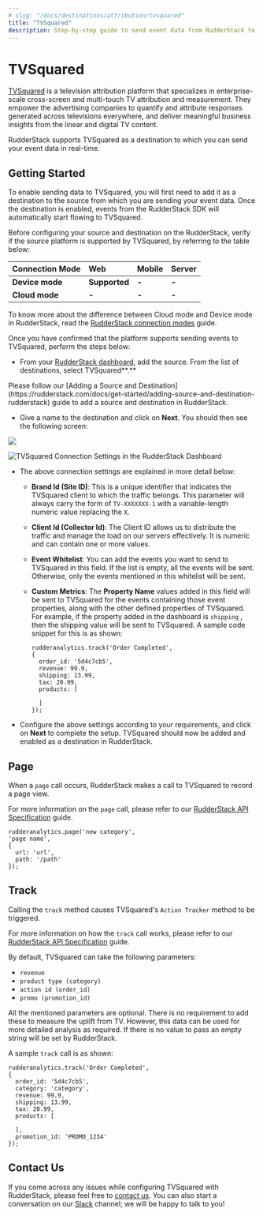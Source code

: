 ```yaml
---
# slug: "/docs/destinations/attribution/tvsquared"
title: "TVSquared"
description: Step-by-step guide to send event data from RudderStack to TVSquared.
---
```


# TVSquared

[TVSquared](https://tvsquared.com/) is a television attribution platform that specializes in enterprise-scale cross-screen and multi-touch TV attribution and measurement. They empower the advertising companies to quantify and attribute responses generated across televisions everywhere, and deliver meaningful business insights from the linear and digital TV content.

RudderStack supports TVSquared as a destination to which you can send your event data in real-time.

## Getting Started

To enable sending data to TVSquared, you will first need to add it as a destination to the source from which you are sending your event data. Once the destination is enabled, events from the RudderStack SDK will automatically start flowing to TVSquared.

Before configuring your source and destination on the RudderStack, verify if the source platform is supported by TVSquared, by referring to the table below:

| **Connection Mode** | **Web**       | **Mobile** | **Server** |
| :------------------ | :------------ | :--------- | :--------- |
| **Device mode**     | **Supported** | **-**      | **-**      |
| **Cloud mode**      | **-**         | **-**      | **-**      |

<div class="infoBlock">
To know more about the difference between Cloud mode and Device mode in RudderStack, read the <a href="../../get-started/rudderstack-connection-modes">RudderStack connection modes</a> guide.

</div>

Once you have confirmed that the platform supports sending events to TVSquared, perform the steps below:

- From your [RudderStack dashboard](https://app.rudderlabs.com/), add the source. From the list of destinations, select TVSquared**.**

<div class="infoBlock">
Please follow our [Adding a Source and Destination](https://rudderstack.com/docs/get-started/adding-source-and-destination-rudderstack) guide to add a source and destination in RudderStack.

</div>

- Give a name to the destination and click on **Next**. You should then see the following screen:

![](../../.gitbook/assets/image%20%2873%29.png)

![TVSquared Connection Settings in the RudderStack Dashboard](../../.gitbook/assets/image%20%2834%29.png)

- The above connection settings are explained in more detail below:

  - **Brand Id \(Site ID\)**: This is a unique identifier that indicates the TVSquared client to which the traffic belongs. This parameter will always carry the form of `TV-XXXXXXX-1` with a variable-length numeric value replacing the `X`.
  - **Client Id \(Collector Id\)**: The Client ID allows us to distribute the traffic and manage the load on our servers effectively. It is numeric and can contain one or more values.
  - **Event Whitelist**: You can add the events you want to send to TVSquared in this field. If the list is empty, all the events will be sent. Otherwise, only the events mentioned in this whitelist will be sent.
  - **Custom Metrics**: The **Property Name** values added in this field will be sent to TVSquared for the events containing those event properties, along with the other defined properties of TVSquared. For example, if the property added in the dashboard is `shipping` , then the shipping value will be sent to TVSquared. A sample code snippet for this is as shown:

    ```text
    rudderanalytics.track('Order Completed',
    {
      order_id: '5d4c7cb5',
      revenue: 99.9,
      shipping: 13.99,
      tax: 20.99,
      products: [

      ]
    });
    ```

- Configure the above settings according to your requirements, and click on **Next** to complete the setup. TVSquared should now be added and enabled as a destination in RudderStack.

## Page

When a `page` call occurs, RudderStack makes a call to TVSquared to record a page view.

For more information on the `page` call, please refer to our [RudderStack API Specification](https://rudderstack.com/docs/rudderstack-api-spec) guide.

```text
rudderanalytics.page('new category',
'page name',
{
  url: 'url',
  path: '/path'
});
```

## Track

Calling the `track` method causes TVSquared's `Action Tracker` method to be triggered.

For more information on how the `track` call works, please refer to our [RudderStack API Specification](https://rudderstack.com/docs/rudderstack-api-spec) guide.

By default, TVSquared can take the following parameters:

- `revenue`
- `product type (category)`
- `action id (order_id)`
- `promo (promotion_id)`

<div class="infoBlock">
All the mentioned parameters are optional. There is no requirement to add these to measure the uplift from TV. However, this data can be used for more detailed analysis as required. If there is no value to pass an empty string will be set by RudderStack.

</div>

A sample `track` call is as shown:

```text
rudderanalytics.track('Order Completed',
{
  order_id: '5d4c7cb5',
  category: 'category',
  revenue: 99.9,
  shipping: 13.99,
  tax: 20.99,
  products: [

  ],
  promotion_id: 'PROMO_1234'
});
```

## Contact Us

If you come across any issues while configuring TVSquared with RudderStack, please feel free to [contact us](mailto:%20docs@rudderstack.com). You can also start a conversation on our [Slack](https://rudderstack.com/join-rudderstack-slack-community) channel; we will be happy to talk to you!
